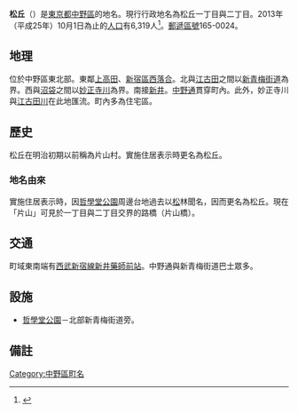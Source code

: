 {{Pathnav|日本|東京都|中野區|frame=1}}
{{Infobox Settlement
|official_name = 松丘
|native_name =
|settlement_type = [[町|町]]
|image_skyline = Tetsugakudoukouen Shiseidou.jpg
|imagesize = 240px
|image_caption = [[哲學堂公園|哲學堂公園]]
|image_flag =
|image_seal =
| image_map =
| map_caption =
|subdivision_type = [[國家|國家]]
|subdivision_name = [[File:Flag_of_Japan.svg|border]] [[日本|日本]]
|subdivision_type1 = [[都道府縣|都道府縣]]
|subdivision_name1 = [[File:Flag_of_Tokyo_Prefecture.svg|25px]] [[東京都|東京都]]
|subdivision_type2 = [[東京都區部|特別區]]
|subdivision_name2 = [[File:Flag_of_Nakano,_Tokyo.svg|25px]] [[中野區|中野區]]
|subdivision_type3 =
|subdivision_name3 =
|established_title =
|established_date =
|government_type =
|leader_title =
|leader_name =
|area_magnitude =
|area_total_km2 =
|area_land_km2 =  
|area_urban_km2 =
|area_metro_km2 =
|area_metro_sq_mi =
|population_as_of= 2013年（平成25年）10月1日
|population_footnotes =
|population_total = 6319
|population_urban =
|population_metro =
|population_density_sq_mi =
|population_density_km2 =
| timezone = [[日本標準時間|JST]]
| utc_offset = +9
|timezone_DST =
|utc_offset_DST =
|latd=|latm=|lats=|latNS=
|longd=|longm=|longs=|longEW=
|elevation_footnotes=
|elevation_m =
|elevation_ft =
|postal_code_type = [[郵遞區號|郵遞區號]]
|postal_code = 165-0024
|area_code =
|website =
|footnotes =
}}
'''松丘'''（{{jpn|j=松が丘|hg=まつがおか|rm=Matsugaoka|f=y}}）是[[東京都|東京都]][[中野區|中野區]]的地名。現行行政地名為松丘一丁目與二丁目。2013年（平成25年）10月1日為止的[[人口|人口]]有6,319人<ref>{{Cite web |url=http://www.city.tokyo-nakano.lg.jp/dept/101500/d015810_d/fil/chouchou201310.xls |title=中野区町丁別人口　平成25年（2013年）10月1日現在 |access-date=2013-10-07 |archive-date=2015-06-10 |archive-url=https://web.archive.org/web/20150610201902/http://www.city.tokyo-nakano.lg.jp/dept/101500/d015810_d/fil/chouchou201310.xls |dead-url=no }}</ref>。[[郵遞區號|郵遞區號]]165-0024。

== 地理 ==
位於中野區東北部。東鄰[[上高田|上高田]]、[[新宿區|新宿區]][[西落合_(新宿區)|西落合]]。北與[[江古田|江古田]]之間以[[新青梅街道|新青梅街道]]為界。西與[[沼袋|沼袋]]之間以[[妙正寺川|妙正寺川]]為界。南接[[新井_(中野區)|新井]]。[[中野通|中野通]]貫穿町內。此外，妙正寺川與[[江古田川|江古田川]]在此地匯流。町內多為住宅區。

== 歷史 ==
松丘在明治初期以前稱為片山村。實施住居表示時更名為松丘。

=== 地名由來 ===
實施住居表示時，因[[哲學堂公園|哲學堂公園]]周邊台地過去以[[松|松]]林聞名，因而更名為松丘。現在「片山」可見於一丁目與二丁目交界的路橋（片山橋）。

== 交通 ==
町域東南端有[[西武新宿線|西武新宿線]][[新井藥師前站|新井藥師前站]]。中野通與新青梅街道巴士眾多。

== 設施 ==
*[[哲學堂公園|哲學堂公園]]－北部新青梅街道旁。

== 備註 ==
{{reflist}}

{{中野區的町名}}
{{DEFAULTSORT:Matsugaoka}}
[[Category:中野區町名|Category:中野區町名]]